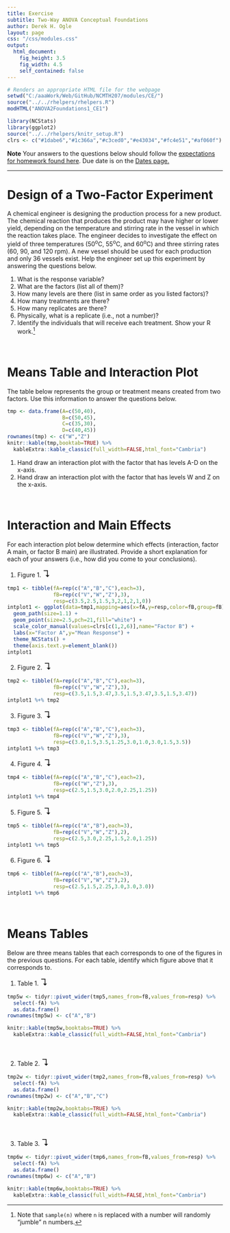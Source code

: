 ```yaml
---
title: Exercise
subtitle: Two-Way ANOVA Conceptual Foundations
author: Derek H. Ogle
layout: page
css: "/css/modules.css"
output:
  html_document:
    fig_height: 3.5
    fig_width: 4.5
    self_contained: false
---
```


```r
# Renders an appropriate HTML file for the webpage
setwd("C:/aaaWork/Web/GitHub/NCMTH207/modules/CE/")
source("../../rhelpers/rhelpers.R")
modHTML("ANOVA2Foundations1_CE1")
```

```r
library(NCStats)
library(ggplot2)
source("../../rhelpers/knitr_setup.R")
clrs <- c("#1dabe6","#1c366a","#c3ced0","#e43034","#fc4e51","#af060f")
```

<div class="alert alert-warning">
  <strong>Note</strong> Your answers to the questions below should follow the <a href="../resources/hwformat" target="_blank">expectations for homework found here</a>. Due date is on the <a href="../../resources/Dates-Current" target="_blank">Dates page.</a>
</div>

----

# Design of a Two-Factor Experiment
A chemical engineer is designing the production process for a new product. The chemical reaction that produces the product may have higher or lower yield, depending on the temperature and stirring rate in the vessel in which the reaction takes place. The engineer decides to investigate the effect on yield of three temperatures (50<sup>o</sup>C, 55<sup>o</sup>C, and 60<sup>o</sup>C) and three stirring rates (60, 90, and 120 rpm). A new vessel should be used for each production and only 36 vessels exist. Help the engineer set up this experiment by answering the questions below.

1. What is the response variable?
1. What are the factors (list all of them)?
1. How many levels are there (list in same order as you listed factors)?
1. How many treatments are there?
1. How many replicates are there?
1. Physically, what is a replicate (i.e., not a number)?
1. Identify the individuals that will receive each treatment. Show your R work.[^sample]

&nbsp;

# Means Table and Interaction Plot

The table below represents the group or treatment means created from two factors. Use this information to answer the questions below.

```r
tmp <- data.frame(A=c(50,40),
                  B=c(50,45),
                  C=c(35,30),
                  D=c(40,45))
rownames(tmp) <- c("W","Z")
knitr::kable(tmp,booktab=TRUE) %>%
  kableExtra::kable_classic(full_width=FALSE,html_font="Cambria")
```

1. Hand draw an interaction plot with the factor that has levels A-D on the x-axis.
1. Hand draw an interaction plot with the factor that has levels W and Z on the x-axis.

&nbsp;

# Interaction and Main Effects
For each interaction plot below determine which effects (interaction, factor A main, or factor B main) are illustrated. Provide a short explanation for each of your answers (i.e., how did you come to your conclusions).

<ol>
  <li>Figure 1. <span style="font-size:150%">&#8628;</span></li>
</ol>

```r
tmp1 <- tibble(fA=rep(c("A","B","C"),each=3),
               fB=rep(c("V","W","Z"),3),
               resp=c(3.5,2.5,1.5,3,2,1,2,1,0))
intplot1 <- ggplot(data=tmp1,mapping=aes(x=fA,y=resp,color=fB,group=fB)) +
  geom_path(size=1.1) +
  geom_point(size=2.5,pch=21,fill="white") +
  scale_color_manual(values=clrs[c(1,2,6)],name="Factor B") +
  labs(x="Factor A",y="Mean Response") +
  theme_NCStats() +
  theme(axis.text.y=element_blank())
intplot1
```

<ol start="2">
  <li>Figure 2. <span style="font-size:150%">&#8628;</span></li>
</ol>

```r
tmp2 <- tibble(fA=rep(c("A","B","C"),each=3),
               fB=rep(c("V","W","Z"),3),
               resp=c(3.5,1.5,3.47,3.5,1.5,3.47,3.5,1.5,3.47))
intplot1 %+% tmp2
```

<ol start="3">
  <li>Figure 3. <span style="font-size:150%">&#8628;</span></li>
</ol>

```r
tmp3 <- tibble(fA=rep(c("A","B","C"),each=3),
               fB=rep(c("V","W","Z"),3),
               resp=c(3.0,1.5,3.5,1.25,3.0,1.0,3.0,1.5,3.5))
intplot1 %+% tmp3
```

<ol start="4">
  <li>Figure 4. <span style="font-size:150%">&#8628;</span></li>
</ol>

```r
tmp4 <- tibble(fA=rep(c("A","B","C"),each=2),
               fB=rep(c("W","Z"),3),
               resp=c(2.5,1.5,3.0,2.0,2.25,1.25))
intplot1 %+% tmp4
```

<ol start="5">
  <li>Figure 5. <span style="font-size:150%">&#8628;</span></li>
</ol>

```r
tmp5 <- tibble(fA=rep(c("A","B"),each=3),
               fB=rep(c("V","W","Z"),2),
               resp=c(2.5,3.0,2.25,1.5,2.0,1.25))
intplot1 %+% tmp5
```

<ol start="6">
  <li>Figure 6. <span style="font-size:150%">&#8628;</span></li>
</ol>

```r
tmp6 <- tibble(fA=rep(c("A","B"),each=3),
               fB=rep(c("V","W","Z"),2),
               resp=c(2.5,1.5,2.25,3.0,3.0,3.0))
intplot1 %+% tmp6
```

&nbsp;

# Means Tables
Below are three means tables that each corresponds to one of the figures in the previous questions. For each table, identify which figure above that it corresponds to.

<ol>
  <li>Table 1. <span style="font-size:150%">&#8628;</span></li>
</ol>

```r
tmp5w <- tidyr::pivot_wider(tmp5,names_from=fB,values_from=resp) %>%
  select(-fA) %>%
  as.data.frame()
rownames(tmp5w) <- c("A","B")

knitr::kable(tmp5w,booktabs=TRUE) %>%
  kableExtra::kable_classic(full_width=FALSE,html_font="Cambria")
```

&nbsp;

<ol start="2">
  <li>Table 2. <span style="font-size:150%">&#8628;</span></li>
</ol>

```r
tmp2w <- tidyr::pivot_wider(tmp2,names_from=fB,values_from=resp) %>%
  select(-fA) %>%
  as.data.frame()
rownames(tmp2w) <- c("A","B","C")

knitr::kable(tmp2w,booktabs=TRUE) %>%
  kableExtra::kable_classic(full_width=FALSE,html_font="Cambria")
```

&nbsp;

<ol start="3">
  <li>Table 3. <span style="font-size:150%">&#8628;</span></li>
</ol>

```r
tmp6w <- tidyr::pivot_wider(tmp6,names_from=fB,values_from=resp) %>%
  select(-fA) %>%
  as.data.frame()
rownames(tmp6w) <- c("A","B")

knitr::kable(tmp6w,booktabs=TRUE) %>%
  kableExtra::kable_classic(full_width=FALSE,html_font="Cambria")
```


[^sample]: Note that `sample(n)` where `n` is replaced with a number will randomly "jumble" n numbers.
